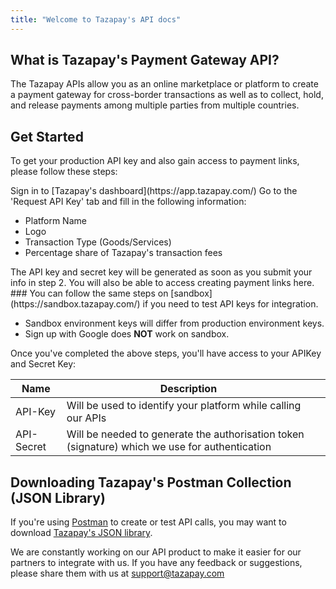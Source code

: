 ```yaml
---
title: "Welcome to Tazapay's API docs"
---
```


## What is Tazapay's Payment Gateway API?

The Tazapay APIs allow you as an online marketplace or platform to create a payment gateway for cross-border transactions as well as to collect, hold, and release payments among multiple parties from multiple countries.

## Get Started

To get your production API key and also gain access to payment links, please follow these steps:

<Steps>
  <Step>
  Sign in to [Tazapay's dashboard](https://app.tazapay.com/)
  </Step>
  <Step>
  Go to the 'Request API Key' tab and fill in the following information:

   * Platform Name
   * Logo
   * Transaction Type (Goods/Services)
   * Percentage share of Tazapay's transaction fees
  </Step>
  <Step>
  The API key and secret key will be generated as soon as you submit your info in step 2. You will also be able to access creating payment links here.
  </Step>
</Steps>

<Info>
  ### You can follow the same steps on [sandbox](https://sandbox.tazapay.com/) if you need to test API keys for integration.

  * Sandbox environment keys will differ from production environment keys.
  * Sign up with Google does **NOT** work on sandbox.
</Info>

Once you've completed the above steps, you'll have access to your APIKey and Secret Key:

| Name       | Description                                                                                    |   |
| ---------- | ---------------------------------------------------------------------------------------------- | - |
| API-Key    | Will be used to identify your platform while calling our APIs                                  |   |
| API-Secret | Will be needed to generate the authorisation token (signature) which we use for authentication |   |

## Downloading Tazapay's Postman Collection (JSON Library)

If you're using [Postman](https://www.postman.com/) to create or test API calls, you may want to download [Tazapay's JSON library](https://github.com/tazapay/postman-collections).

We are constantly working on our API product to make it easier for our partners to integrate with us. If you have any feedback or suggestions, please share them with us at [support@tazapay.com](mailto:support@tazapay.com)
